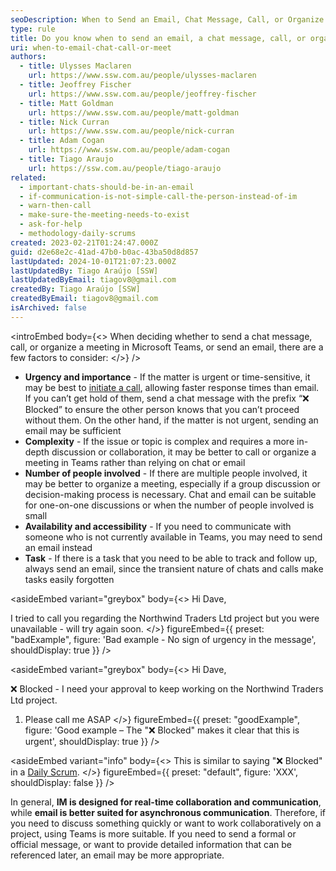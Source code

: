 ```yaml
---
seoDescription: When to Send an Email, Chat Message, Call, or Organize a Meeting - Learn how to choose the right communication method for Microsoft Teams and email, considering factors like urgency, complexity, number of people involved, availability, and task requirements.
type: rule
title: Do you know when to send an email, a chat message, call, or organize a meeting?
uri: when-to-email-chat-call-or-meet
authors:
  - title: Ulysses Maclaren
    url: https://www.ssw.com.au/people/ulysses-maclaren
  - title: Jeoffrey Fischer
    url: https://www.ssw.com.au/people/jeoffrey-fischer
  - title: Matt Goldman
    url: https://www.ssw.com.au/people/matt-goldman
  - title: Nick Curran
    url: https://www.ssw.com.au/people/nick-curran
  - title: Adam Cogan
    url: https://www.ssw.com.au/people/adam-cogan
  - title: Tiago Araujo
    url: https://ssw.com.au/people/tiago-araujo
related:
  - important-chats-should-be-in-an-email
  - if-communication-is-not-simple-call-the-person-instead-of-im
  - warn-then-call
  - make-sure-the-meeting-needs-to-exist
  - ask-for-help
  - methodology-daily-scrums
created: 2023-02-21T01:24:47.000Z
guid: d2e68e2c-41ad-47b0-b0ac-43ba50d8d857
lastUpdated: 2024-10-01T21:07:23.000Z
lastUpdatedBy: Tiago Araújo [SSW]
lastUpdatedByEmail: tiagov8@gmail.com
createdBy: Tiago Araújo [SSW]
createdByEmail: tiagov8@gmail.com
isArchived: false
---
```


<introEmbed
  body={<>
When deciding whether to send a chat message, call, or organize a meeting in Microsoft Teams, or send an email, there are a few factors to consider:
  </>}
/>
* **Urgency and importance** - If the matter is urgent or time-sensitive, it may be best to [initiate a call](/warn-then-call), allowing faster response times than email. If you can’t get hold of them, send a chat message with the prefix “❌ Blocked” to ensure the other person knows that you can’t proceed without them. On the other hand, if the matter is not urgent, sending an email may be sufficient
* **Complexity** - If the issue or topic is complex and requires a more in-depth discussion or collaboration, it may be better to call or organize a meeting in Teams rather than relying on chat or email
* **Number of people involved** - If there are multiple people involved, it may be better to organize a meeting, especially if a group discussion or decision-making process is necessary. Chat and email can be suitable for one-on-one discussions or when the number of people involved is small
* **Availability and accessibility** - If you need to communicate with someone who is not currently available in Teams, you may need to send an email instead
* **Task** - If there is a task that you need to be able to track and follow up, always send an email, since the transient nature of chats and calls make tasks easily forgotten

<asideEmbed
  variant="greybox"
  body={<>
    Hi Dave,

I tried to call you regarding the Northwind Traders Ltd project but you were unavailable - will try again soon.
  </>}
  figureEmbed={{
    preset: "badExample",
    figure: 'Bad example - No sign of urgency in the message',
    shouldDisplay: true
  }}
/>

<asideEmbed
  variant="greybox"
  body={<>
    Hi Dave,

❌ Blocked - I need your approval to keep working on the Northwind Traders Ltd project.

1. Please call me ASAP
  </>}
  figureEmbed={{
    preset: "goodExample",
    figure: 'Good example – The "❌ Blocked" makes it clear that this is urgent',
    shouldDisplay: true
  }}
/>

<asideEmbed
  variant="info"
  body={<>
    This is similar to saying "❌ Blocked" in a [Daily Scrum](/methodology-daily-scrums).
  </>}
  figureEmbed={{
    preset: "default",
    figure: 'XXX',
    shouldDisplay: false
  }}
/>

In general, **IM is designed for real-time collaboration and communication**, while **email is better suited for asynchronous communication**.
Therefore, if you need to discuss something quickly or want to work collaboratively on a project, using Teams is more suitable.
If you need to send a formal or official message, or want to provide detailed information that can be referenced later, an email may be more appropriate.
